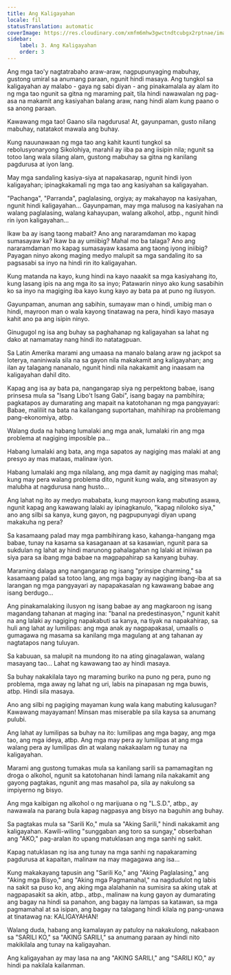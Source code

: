 ```yaml
---
title: Ang Kaligayahan
locale: fil
statusTranslation: automatic
coverImage: https://res.cloudinary.com/xmfm6mhw3gwctndtcubgx2rptnae/image/upload/v1741354419/small_cover_la_gran_rebelion_28716e29d2.webp
sidebar:
    label: 3. Ang Kaligayahan
    order: 3
---
```

Ang mga tao'y nagtatrabaho araw-araw, nagpupunyaging mabuhay, gustong umiral sa anumang paraan, ngunit hindi masaya. Ang tungkol sa kaligayahan ay malabo - gaya ng sabi diyan - ang pinakamalala ay alam ito ng mga tao ngunit sa gitna ng maraming pait, tila hindi nawawalan ng pag-asa na makamit ang kasiyahan balang araw, nang hindi alam kung paano o sa anong paraan.

Kawawang mga tao! Gaano sila nagdurusa! At, gayunpaman, gusto nilang mabuhay, natatakot mawala ang buhay.

Kung nauunawaan ng mga tao ang kahit kaunti tungkol sa rebolusyonaryong Sikolohiya, marahil ay iiba pa ang iisipin nila; ngunit sa totoo lang wala silang alam, gustong mabuhay sa gitna ng kanilang pagdurusa at iyon lang.

May mga sandaling kasiya-siya at napakasarap, ngunit hindi iyon kaligayahan; ipinagkakamali ng mga tao ang kasiyahan sa kaligayahan.

"Pachanga", "Parranda", paglalasing, orgiya; ay makahayop na kasiyahan, ngunit hindi kaligayahan... Gayunpaman, may mga malusog na kasiyahan na walang paglalasing, walang kahayupan, walang alkohol, atbp., ngunit hindi rin iyon kaligayahan...

Ikaw ba ay isang taong mabait? Ano ang nararamdaman mo kapag sumasayaw ka? Ikaw ba ay umiibig? Mahal mo ba talaga? Ano ang nararamdaman mo kapag sumasayaw kasama ang taong iyong iniibig? Payagan ninyo akong maging medyo malupit sa mga sandaling ito sa pagsasabi sa inyo na hindi rin ito kaligayahan.

Kung matanda na kayo, kung hindi na kayo naaakit sa mga kasiyahang ito, kung lasang ipis na ang mga ito sa inyo; Patawarin ninyo ako kung sasabihin ko sa inyo na magiging iba kayo kung kayo ay bata pa at puno ng ilusyon.

Gayunpaman, anuman ang sabihin, sumayaw man o hindi, umibig man o hindi, mayroon man o wala kayong tinatawag na pera, hindi kayo masaya kahit ano pa ang isipin ninyo.

Ginugugol ng isa ang buhay sa paghahanap ng kaligayahan sa lahat ng dako at namamatay nang hindi ito natatagpuan.

Sa Latin Amerika marami ang umaasa na manalo balang araw ng jackpot sa loterya, naniniwala sila na sa gayon nila makakamit ang kaligayahan; ang ilan ay talagang nananalo, ngunit hindi nila nakakamit ang inaasam na kaligayahan dahil dito.

Kapag ang isa ay bata pa, nangangarap siya ng perpektong babae, isang prinsesa mula sa "Isang Libo't Isang Gabi", isang bagay na pambihira; pagkatapos ay dumarating ang mapait na katotohanan ng mga pangyayari: Babae, maliliit na bata na kailangang suportahan, mahihirap na problemang pang-ekonomiya, atbp.

Walang duda na habang lumalaki ang mga anak, lumalaki rin ang mga problema at nagiging imposible pa...

Habang lumalaki ang bata, ang mga sapatos ay nagiging mas malaki at ang presyo ay mas mataas, malinaw iyon.

Habang lumalaki ang mga nilalang, ang mga damit ay nagiging mas mahal; kung may pera walang problema dito, ngunit kung wala, ang sitwasyon ay malubha at nagdurusa nang husto...

Ang lahat ng ito ay medyo mababata, kung mayroon kang mabuting asawa, ngunit kapag ang kawawang lalaki ay ipinagkanulo, "kapag niloloko siya," ano ang silbi sa kanya, kung gayon, ng pagpupunyagi diyan upang makakuha ng pera?

Sa kasamaang palad may mga pambihirang kaso, kahanga-hangang mga babae, tunay na kasama sa kasaganaan at sa kasawian, ngunit para sa sukdulan ng lahat ay hindi marunong pahalagahan ng lalaki at iniiwan pa siya para sa ibang mga babae na magpapahirap sa kanyang buhay.

Maraming dalaga ang nangangarap ng isang "prinsipe charming," sa kasamaang palad sa totoo lang, ang mga bagay ay nagiging ibang-iba at sa larangan ng mga pangyayari ay napapakasalan ng kawawang babae ang isang berdugo...

Ang pinakamalaking ilusyon ng isang babae ay ang magkaroon ng isang magandang tahanan at maging ina: "banal na predestinasyon," ngunit kahit na ang lalaki ay nagiging napakabuti sa kanya, na tiyak na napakahirap, sa huli ang lahat ay lumilipas: ang mga anak ay nagpapakasal, umaalis o gumagawa ng masama sa kanilang mga magulang at ang tahanan ay nagtatapos nang tuluyan.

Sa kabuuan, sa malupit na mundong ito na ating ginagalawan, walang masayang tao... Lahat ng kawawang tao ay hindi masaya.

Sa buhay nakakilala tayo ng maraming buriko na puno ng pera, puno ng problema, mga away ng lahat ng uri, labis na pinapasan ng mga buwis, atbp. Hindi sila masaya.

Ano ang silbi ng pagiging mayaman kung wala kang mabuting kalusugan? Kawawang mayayaman! Minsan mas miserable pa sila kaysa sa anumang pulubi.

Ang lahat ay lumilipas sa buhay na ito: lumilipas ang mga bagay, ang mga tao, ang mga ideya, atbp. Ang mga may pera ay lumilipas at ang mga walang pera ay lumilipas din at walang nakakaalam ng tunay na kaligayahan.

Marami ang gustong tumakas mula sa kanilang sarili sa pamamagitan ng droga o alkohol, ngunit sa katotohanan hindi lamang nila nakakamit ang gayong pagtakas, ngunit ang mas masahol pa, sila ay nakulong sa impiyerno ng bisyo.

Ang mga kaibigan ng alkohol o ng marijuana o ng "L.S.D.", atbp., ay nawawala na parang bula kapag nagpasya ang bisyo na baguhin ang buhay.

Sa pagtakas mula sa "Sarili Ko," mula sa "Aking Sarili," hindi nakakamit ang kaligayahan. Kawili-wiling "sunggaban ang toro sa sungay," obserbahan ang "AKO," pag-aralan ito upang matuklasan ang mga sanhi ng sakit.

Kapag natuklasan ng isa ang tunay na mga sanhi ng napakaraming pagdurusa at kapaitan, malinaw na may magagawa ang isa...

Kung makakayang tapusin ang "Sarili Ko," ang "Aking Paglalasing," ang "Aking mga Bisyo," ang "Aking mga Pagmamahal," na nagdudulot ng labis na sakit sa puso ko, ang aking mga alalahanin na sumisira sa aking utak at nagpapasakit sa akin, atbp., atbp., malinaw na kung gayon ay dumarating ang bagay na hindi sa panahon, ang bagay na lampas sa katawan, sa mga pagmamahal at sa isipan, ang bagay na talagang hindi kilala ng pang-unawa at tinatawag na: KALIGAYAHAN!

Walang duda, habang ang kamalayan ay patuloy na nakakulong, nakabaon sa "SARILI KO," sa "AKING SARILI," sa anumang paraan ay hindi nito makikilala ang tunay na kaligayahan.

Ang kaligayahan ay may lasa na ang "AKING SARILI," ang "SARILI KO," ay hindi pa nakilala kailanman.

